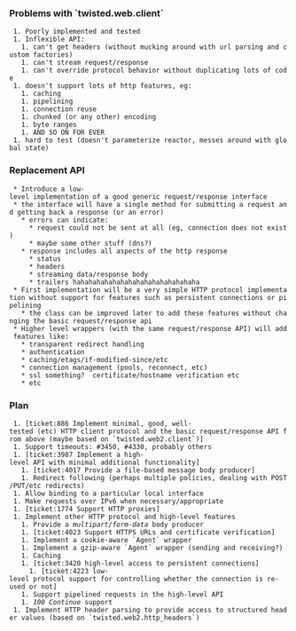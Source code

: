 === Problems with `twisted.web.client` ===

  1. Poorly implemented and tested
  1. Inflexible API:
    1. can't get headers (without mucking around with url parsing and custom factories)
    1. can't stream request/response
    1. can't override protocol behavior without duplicating lots of code
  1. doesn't support lots of http features, eg:
    1. caching
    1. pipelining
    1. connection reuse
    1. chunked (or any other) encoding
    1. byte ranges
    1. AND SO ON FOR EVER
  1. hard to test (doesn't parameterize reactor, messes around with global state)

=== Replacement API ===

  * Introduce a low-level implementation of a good generic request/response interface
  * the interface will have a single method for submitting a request and getting back a response (or an error)
    * errors can indicate:
      * request could not be sent at all (eg, connection does not exist)
      * maybe some other stuff (dns?)
    * response includes all aspects of the http response
      * status
      * headers
      * streaming data/response body
      * trailers hahahahahahahahahahahahahahahaha
  * First implementation will be a very simple HTTP protocol implementation without support for features such as persistent connections or pipelining
    * the class can be improved later to add these features without changing the basic request/response api
  * Higher level wrappers (with the same request/response API) will add features like:
    * transparent redirect handling
    * authentication
    * caching/etags/if-modified-since/etc
    * connection management (pools, reconnect, etc)
    * ssl something?  certificate/hostname verification etc
    * etc

=== Plan ===

  1. [ticket:886 Implement minimal, good, well-tested (etc) HTTP client protocol and the basic request/response API from above (maybe based on `twisted.web2.client`)]
  1. Support timeouts: #3450, #4330, probably others
  1. [ticket:3987 Implement a high-level API with minimal additional functionality]
    1. [ticket:4017 Provide a file-based message body producer]
    1. Redirect following (perhaps multiple policies, dealing with POST/PUT/etc redirects)
  1. Allow binding to a particular local interface
  1. Make requests over IPv6 when necessary/appropriate
  1. [ticket:1774 Support HTTP proxies]
  1. Implement other HTTP protocol and high-level features
    1. Provide a ''multipart/form-data'' body producer
    1. [ticket:4023 Support HTTPS URLs and certificate verification]
    1. Implement a cookie-aware `Agent` wrapper
    1. Implement a gzip-aware `Agent` wrapper (sending and receiving?)
    1. Caching
    1. [ticket:3420 high-level access to persistent connections]
      1. [ticket:4223 low-level protocol support for controlling whether the connection is re-used or not]
    1. Support pipelined requests in the high-level API
    1. ''100 Continue'' support
  1. Implement HTTP header parsing to provide access to structured header values (based on `twisted.web2.http_headers`)
